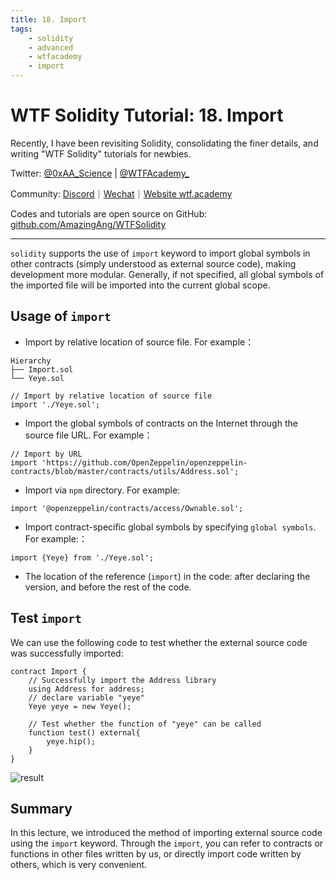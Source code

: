 ```yaml
---
title: 18. Import
tags:
    - solidity
    - advanced
    - wtfacademy
    - import
---
```


# WTF Solidity Tutorial: 18. Import

<QuizProgress courseId={SOLIDITY_ADVANCED_ID} lessonId={SOLIDITY_ADVANCED_LESSON_ID_3}></QuizProgress>

Recently, I have been revisiting Solidity, consolidating the finer details, and writing "WTF Solidity" tutorials for newbies. 

Twitter: [@0xAA_Science](https://twitter.com/0xAA_Science) | [@WTFAcademy_](https://twitter.com/WTFAcademy_)

Community: [Discord](https://discord.wtf.academy)｜[Wechat](https://docs.google.com/forms/d/e/1FAIpQLSe4KGT8Sh6sJ7hedQRuIYirOoZK_85miz3dw7vA1-YjodgJ-A/viewform?usp=sf_link)｜[Website wtf.academy](https://wtf.academy)

Codes and tutorials are open source on GitHub: [github.com/AmazingAng/WTFSolidity](https://github.com/AmazingAng/WTFSolidity)

-----

`solidity` supports the use of `import` keyword to import global symbols in other contracts 
(simply understood as external source code), making development more modular. Generally, 
if not specified, all global symbols of the imported file will be imported into the current global scope.

## Usage of `import`

- Import by relative location of source file. For example：

```
Hierarchy
├── Import.sol
└── Yeye.sol

// Import by relative location of source file
import './Yeye.sol';
```

- Import the global symbols of contracts on the Internet through the source file URL. For example：
```
// Import by URL
import 'https://github.com/OpenZeppelin/openzeppelin-contracts/blob/master/contracts/utils/Address.sol';
```

- Import via `npm` directory. For example:
```solidity
import '@openzeppelin/contracts/access/Ownable.sol';
```

- Import contract-specific global symbols by specifying `global symbols`. For example:：
```solidity
import {Yeye} from './Yeye.sol';
```

- The location of the reference (`import`) in the code: after declaring the version, and before the rest of the code.

## Test `import`

We can use the following code to test whether the external source code was successfully imported:

```solidity
contract Import {
    // Successfully import the Address library
    using Address for address;
    // declare variable "yeye"
    Yeye yeye = new Yeye();

    // Test whether the function of "yeye" can be called
    function test() external{
        yeye.hip();
    }
}
```

![result](./img/18-1.png)

## Summary
In this lecture, we introduced the method of importing external source code using the `import` keyword. Through the `import`, 
you can refer to contracts or functions in other files written by us, 
or directly import code written by others, which is very convenient.

<QuizForm courseId={SOLIDITY_ADVANCED_ID} lessonId={SOLIDITY_ADVANCED_LESSON_ID_3} />
